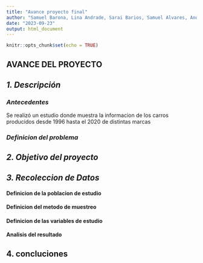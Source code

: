 ```yaml
---
title: "Avance proyecto final"
author: "Samuel Barona, Lina Andrade, Sarai Barios, Samuel Alvares, Andres Cabezas"
date: "2023-09-23"
output: html_document
---
```


```r
knitr::opts_chunk$set(echo = TRUE)
```

## AVANCE DEL PROYECTO

## ***1. Descripción***

### ***Antecedentes***

Se realizó un estudio donde muestra la informacion de los carros producidos desde 1996 hasta el 2020 de distintas marcas

### ***Definicion del problema***

## ***2. Objetivo del proyecto***

## ***3. Recoleccion de Datos***

#### **Definicion de la poblacion de estudio**

#### **Definicion del metodo de muestreo**

#### **Definicion de las variables de estudio**

#### **Analisis del resultado**

## 4. concluciones
